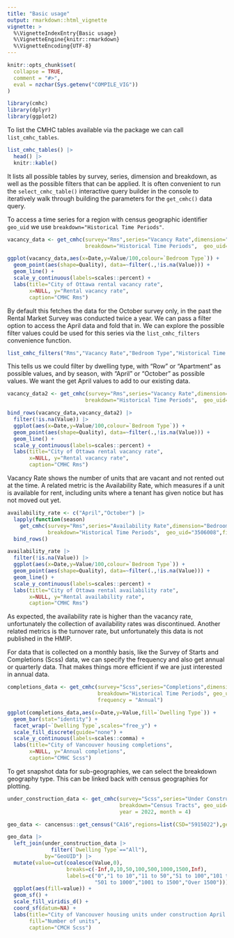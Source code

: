 ```yaml
---
title: "Basic usage"
output: rmarkdown::html_vignette
vignette: >
  %\VignetteIndexEntry{Basic usage}
  %\VignetteEngine{knitr::rmarkdown}
  %\VignetteEncoding{UTF-8}
---
```


```r
knitr::opts_chunk$set(
  collapse = TRUE,
  comment = "#>",
  eval = nzchar(Sys.getenv("COMPILE_VIG"))
)
```

```r
library(cmhc)
library(dplyr)
library(ggplot2)
```

To list the CMHC tables available via the package we can call `list_cmhc_tables`.
```r
list_cmhc_tables() |>
  head() |>
  knitr::kable()
```

It lists all possible tables by survey, series, dimension and breakdown, as well as the possible filters that can be applied. It is often convenient to run the `select_cmhc_table()` interactive query builder in the console to iteratively walk through building the parameters for the `get_cmhc()` data query.

To access a time series for a region with census geographic identifier `geo_uid` we use `breakdown="Historical Time Periods"`.

```r
vacancy_data <- get_cmhc(survey="Rms",series="Vacancy Rate",dimension="Bedroom Type",
                         breakdown="Historical Time Periods",  geo_uid="3506008")

ggplot(vacancy_data,aes(x=Date,y=Value/100,colour=`Bedroom Type`)) +
  geom_point(aes(shape=Quality), data=~filter(.,!is.na(Value))) +
  geom_line() +
  scale_y_continuous(labels=scales::percent) +
  labs(title="City of Ottawa rental vacancy rate",
       x=NULL, y="Rental vacancy rate",
       caption="CMHC Rms")
```

By default this fetches the data for the October survey only, in the past the Rental Market Survey was conducted twice a year. We can pass a filter option to access the April data and fold that in. We can explore the possible filter values could be used for this series via the `list_cmhc_filters` convenience function.

```r
list_cmhc_filters("Rms","Vacancy Rate","Bedroom Type","Historical Time Periods")$Filters
```

This tells us we could filter by dwelling type, with "Row" or "Apartment" as possible values, and by season, with "April" or "October" as possible values. We want the get April values to add to our existing data.

```r
vacancy_data2 <- get_cmhc(survey="Rms",series="Vacancy Rate",dimension="Bedroom Type",
                         breakdown="Historical Time Periods",  geo_uid="3506008",filters = list("season"="April"))

bind_rows(vacancy_data,vacancy_data2) |>
  filter(!is.na(Value)) |>
  ggplot(aes(x=Date,y=Value/100,colour=`Bedroom Type`)) +
  geom_point(aes(shape=Quality), data=~filter(.,!is.na(Value))) +
  geom_line() +
  scale_y_continuous(labels=scales::percent) +
  labs(title="City of Ottawa rental vacancy rate",
       x=NULL, y="Rental vacancy rate",
       caption="CMHC Rms")
```

Vacancy Rate shows the number of units that are vacant and not rented out at the time. A related metric is the Availability Rate, which measures if a unit is available for rent, including units where a tenant has given notice but has not moved out yet.

```r
availability_rate <- c("April","October") |>
  lapply(function(season)
    get_cmhc(survey="Rms",series="Availability Rate",dimension="Bedroom Type",
             breakdown="Historical Time Periods",  geo_uid="3506008",filters = list("season"=season))) |>
  bind_rows()

availability_rate |>
  filter(!is.na(Value)) |>
  ggplot(aes(x=Date,y=Value/100,colour=`Bedroom Type`)) +
  geom_point(aes(shape=Quality), data=~filter(.,!is.na(Value))) +
  geom_line() +
  scale_y_continuous(labels=scales::percent) +
  labs(title="City of Ottawa rental availability rate",
       x=NULL, y="Rental availability rate",
       caption="CMHC Rms")
```

As expected, the availability rate is higher than the vacancy rate, unfortunately the collection of availability rates was discontinued. Another related metrics is the turnover rate, but unfortunately this data is not published in the HMIP.

For data that is collected on a monthly basis, like the Survey of Starts and Completions (Scss) data, we can specify the frequency and also get annual or quarterly data. That makes things more efficient if we are just interested in annual data.

```r
completions_data <- get_cmhc(survey="Scss",series="Completions",dimension="Dwelling Type",
                             breakdown="Historical Time Periods", geo_uid="5915022",
                             frequency = "Annual")

ggplot(completions_data,aes(x=Date,y=Value,fill=`Dwelling Type`)) +
  geom_bar(stat="identity") +
  facet_wrap(~`Dwelling Type`,scales="free_y") +
  scale_fill_discrete(guide="none") +
  scale_y_continuous(labels=scales::comma) +
  labs(title="City of Vancouver housing completions",
       x=NULL, y="Annual completions",
       caption="CMHC Scss")
```

To get snapshot data for sub-geographies, we can select the breakdown geography type. This can be linked back with census geographies for plotting.

```r
under_construction_data <- get_cmhc(survey="Scss",series="Under Construction",dimension="Dwelling Type",
                                    breakdown="Census Tracts", geo_uid="5915022",
                                    year = 2022, month = 4)

geo_data <- cancensus::get_census("CA16",regions=list(CSD="5915022"),geo_format = 'sf', level="CT", quiet=TRUE)

geo_data |>
  left_join(under_construction_data |> 
              filter(`Dwelling Type`=="All"),
            by="GeoUID") |>
  mutate(value=cut(coalesce(Value,0),
                   breaks=c(-Inf,0,10,50,100,500,1000,1500,Inf),
                   labels=c("0","1 to 10","11 to 50","51 to 100","101 to 500",
                            "501 to 1000","1001 to 1500","Over 1500"))) |>
  ggplot(aes(fill=value)) +
  geom_sf() +
  scale_fill_viridis_d() +
  coord_sf(datum=NA) +
  labs(title="City of Vancouver housing units under construction April 2022",
       fill="Number of units",
       caption="CMCH Scss")
```






